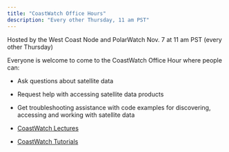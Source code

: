 ```yaml
---
title: "CoastWatch Office Hours"
description: "Every other Thursday, 11 am PST" 
---
```



Hosted by the West Coast Node and PolarWatch 
Nov. 7 at 11 am PST (every other Thursday)  

Everyone is welcome to come to the CoastWatch Office Hour where people can:

* Ask questions about satellite data
* Request help with accessing satellite data products
* Get troubleshooting assistance with code examples for discovering, accessing and working with satellite data 

* [CoastWatch Lectures](https://umd.instructure.com/courses/1336575/pages/all-lectures) 
* [CoastWatch Tutorials](https://github.com/coastwatch-training/CoastWatch-Tutorials/blob/main/README.md)

